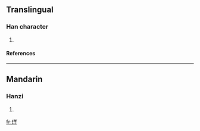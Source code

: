 ==Translingual==
===Han character===
{{Han char|rn=96|rad=玉|as=06|sn=10|four=1815<sub>0</sub>|canj=一土廿手 (MGTQ)}}
# {{defn|Han|sort=玉06}}
====References====
{{Han ref|kx=0730.240|dkj=20950|hdz=21113.020|uh=73DC|ud=29660|bh=D2B3|bd=53939}}

----
==Mandarin==
===Hanzi===
{{cmn-hanzi|pin=[[yáng]] ([[yang2]])|wg=yang<sup>2</sup>}}
# {{defn|Mandarin}}

[[fr:珜]]